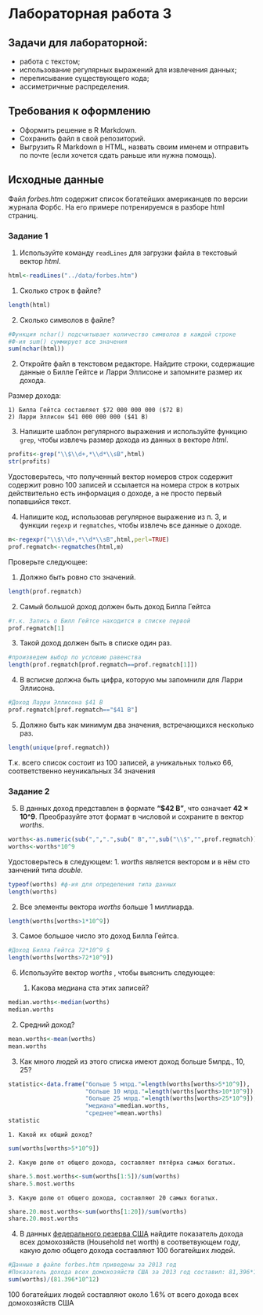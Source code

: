 # Лабораторная работа 3
## Задачи для лабораторной: 
* работа с текстом;
* использование регулярных выражений для извлечения данных;
* переписывание существующего кода;
* ассиметричные распределения.

## Требования к оформлению
* Оформить решение в R Markdown. 
* Сохранить файл в свой репозиторий.
* Выгрузить R Markdown в HTML, назвать своим именем и отправить по почте (если хочется сдать раньше или нужна помощь).

## Исходные данные
Файл _forbes.htm_ содержит список богатейших американцев по версии журнала Форбс.
На его примере потренируемся в разборе html страниц.

### Задание 1
1. Используйте команду ``readLines`` для загрузки файла в текстовый вектор _html_.

```R
html<-readLines("../data/forbes.htm")
```
   1. Сколько строк в файле?
```R
length(html)
```
   
   2. Сколько символов в файле?
   
```R
#Функция nchar() подсчитывает количество символов в каждой строке
#Ф-ия sum() суммирует все значения
sum(nchar(html))
```
2. Откройте файл в текстовом редакторе. Найдите строки, содержащие данные о Билле Гейтсе и Ларри Эллисоне и запомните размер их дохода.

Размер дохода:

    1) Билла Гейтса составляет $72 000 000 000 ($72 B)
    2) Ларри Эллисон $41 000 000 000 ($41 B)

3. Напишите шаблон регулярного выражения и используйте функцию ``grep``, чтобы извлечь размер дохода из данных в векторе _html_.

```R
profits<-grep("\\$\\d+,*\\d*\\sB",html)
str(profits)
```

Удостоверьтесь, что полученный вектор номеров строк содержит содержит ровно 100 записей и ссылается на номера строк в котрых действительно есть
информация о доходе, а не просто первый попавшийся текст.

4. Напишите код, использовав регулярное выражение из п. 3, и функции ``regexp`` и ``regmatches``, чтобы извлечь все данные о доходе.

```R
m<-regexpr("\\$\\d+,*\\d*\\sB",html,perl=TRUE)
prof.regmatch<-regmatches(html,m)
```

Проверьте следующее:

   1. Должно быть ровно сто значений.
   
```R
length(prof.regmatch)
```

   2. Самый большой доход должен быть доход Билла Гейтса
   
```R
#т.к. Запись о Билл Гейтсе находится в списке первой
prof.regmatch[1]
```

   3. Такой доход должен быть в списке один раз.
   
```R
#произведем выбор по условию равенства
length(prof.regmatch[prof.regmatch==prof.regmatch[1]])
```

   4. В всписке должна быть цифра, которую мы запомнили для Ларри Эллисона.
   
```R
#Доход Ларри Эллисона $41 B
prof.regmatch[prof.regmatch=="$41 B"]
```

   5. Должно быть как минимум два значения, встречающихся несколько раз.
   
```R
length(unique(prof.regmatch))
```

Т.к. всего список состоит из 100 записей, а уникальных только 66, соответственно неуникальных 34 значения

### Задание 2
5. В данных доход представлен в формате **"$42 B"**, что означает **42 × 10^9**.
Преобразуйте этот формат в числовой и сохраните в вектор _worths_.

```R
worths<-as.numeric(sub(",",".",sub(" B","",sub("\\$","",prof.regmatch))))
worths<-worths*10^9
```

Удостоверьтесь в следующем:
   1. _worths_ является вектором и в нём сто занчений типа _double_.
   
```R
typeof(worths) #ф-ия для определения типа данных
length(worths)
```

   2. Все элементы вектора _worths_ больше 1 миллиарда.

```R
length(worths[worths>1*10^9])
```

   3. Самое большое число это доход Билла Гейтса.
   
```R
#Доход Билла Гейтса 72*10^9 $
length(worths[worths>72*10^9])
```

6. Используйте вектор _worths_ , чтобы выяснить следующее:

   1. Какова медиана ста этих записей?
   
```R
median.worths<-median(worths)
median.worths
```

   2. Средний доход?
   
```R
mean.worths<-mean(worths)
mean.worths
```

   3. Как много людей из этого списка имеют доход больше 5млрд., 10, 25?
   
```R
statistic<-data.frame("больше 5 млрд."=length(worths[worths>5*10^9]),
                      "больше 10 млрд."=length(worths[worths>10*10^9]),
                      "больше 25 млрд."=length(worths[worths>25*10^9]),
                      "медиана"=median.worths,
                      "среднее"=mean.worths)
statistic
```   

    1. Какой их общий доход?

```R
sum(worths[worths>5*10^9])
```

    2. Какую долю от общего дохода, составляет пятёрка самых богатых.

```R
share.5.most.worths<-sum(worths[1:5])/sum(worths)
share.5.most.worths
```

    3. Какую долю от общего дохода, составляют 20 самых богатых.
```R
share.20.most.worths<-sum(worths[1:20])/sum(worths)
share.20.most.worths
```

   4. В данных [федерального резерва США](https://www.federalreserve.gov/releases/z1/current/z1.pdf) найдите
   показатель дохода всех домохозяйств (Household net worth) в соответвующем году, какую долю
   общего дохода составляют 100 богатейших людей.
   
```R
#Данные в файле forbes.htm приведены за 2013 год
#Показатель дохода всех домохозяйств США за 2013 год составил: 81,396*10^12 $
sum(worths)/(81.396*10^12)
```

100 богатейших людей составляют около 1.6% от всего дохода всех домохозяйств США